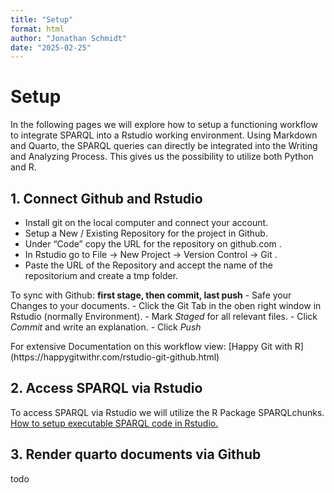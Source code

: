 ```yaml
---
title: "Setup"
format: html
author: "Jonathan Schmidt"
date: "2025-02-25"
---
```


# Setup

In the following pages we will explore how to setup a functioning workflow to integrate SPARQL into a Rstudio working environment. Using Markdown and Quarto, the SPARQL queries can directly be integrated into the Writing and Analyzing Process. This gives us the possibility to utilize both Python and R. 

## 1. Connect Github and Rstudio

- Install git on the local computer and connect your account.
- Setup a New / Existing Repository for the project in Github.
- Under "Code" copy the URL for the repository on github.com .
- In Rstudio go to File -> New Project -> Version Control -> Git .
- Paste the URL of the Repository and accept the name of the repositorium and create a tmp folder.

To sync with Github:
**first stage, then commit, last push**
- Safe your Changes to your documents.
- Click the Git Tab in the oben right window in Rstudio (normally Environment).
- Mark *Staged* for all relevant files.
- Click *Commit* and write an explanation.
- Click *Push*


For extensive Documentation on this workflow view: 
[Happy Git with R] (https://happygitwithr.com/rstudio-git-github.html)

## 2. Access SPARQL via Rstudio

To access SPARQL via Rstudio we will utilize the R Package SPARQLchunks. [How to setup executable SPARQL code in Rstudio.](Setup-SPARQL.html)

## 3. Render quarto documents via Github

todo
